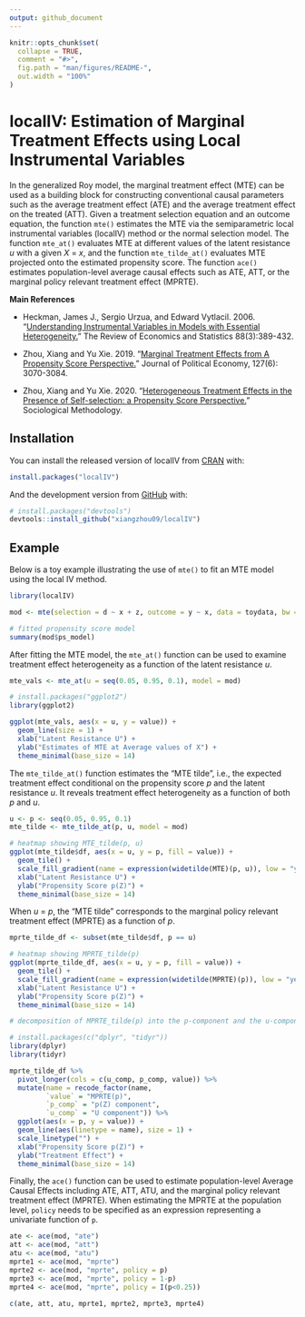 ```yaml
---
output: github_document
---
```


<!-- README.md is generated from README.Rmd. Please edit that file -->

```r
knitr::opts_chunk$set(
  collapse = TRUE,
  comment = "#>",
  fig.path = "man/figures/README-",
  out.width = "100%"
)
```

# localIV: Estimation of Marginal Treatment Effects using Local Instrumental Variables

In the generalized Roy model, the marginal treatment effect (MTE) can be used as a building block
for constructing conventional causal parameters such as the average treatment effect (ATE) and
the average treatment effect on the treated (ATT). Given a treatment selection equation and an
outcome equation, the function `mte()` estimates the MTE via the semiparametric local instrumental
variables (localIV) method or the normal selection model. The function `mte_at()` evaluates MTE at
different values of the latent resistance *u* with a given *X* = *x*, and the function `mte_tilde_at()`
evaluates MTE projected onto the estimated propensity score. The function `ace()` estimates
population-level average causal effects such as ATE, ATT, or the marginal policy relevant treatment
effect (MPRTE).

**Main References**

- Heckman, James J., Sergio Urzua, and Edward Vytlacil. 2006. "[Understanding Instrumental Variables in Models with Essential Heterogeneity.](https://www.mitpressjournals.org/doi/abs/10.1162/rest.88.3.389)" The Review of Economics and Statistics 88(3):389-432.

- Zhou, Xiang and Yu Xie. 2019. "[Marginal Treatment Effects from A Propensity Score Perspective.](https://www.journals.uchicago.edu/doi/abs/10.1086/702172)" Journal of Political Economy, 127(6): 3070-3084.

- Zhou, Xiang and Yu Xie. 2020. "[Heterogeneous Treatment Effects in the Presence of Self-selection: a Propensity Score Perspective.](https://journals.sagepub.com/doi/abs/10.1177/0081175019862593)" Sociological Methodology.

## Installation

You can install the released version of localIV from [CRAN](https://CRAN.R-project.org) with:

``` r
install.packages("localIV")
```

And the development version from [GitHub](https://github.com/) with:

``` r
# install.packages("devtools")
devtools::install_github("xiangzhou09/localIV")
```
## Example

Below is a toy example illustrating the use of `mte()` to fit an MTE model using the local IV method.

```r
library(localIV)

mod <- mte(selection = d ~ x + z, outcome = y ~ x, data = toydata, bw = 0.2)

# fitted propensity score model
summary(mod$ps_model)

```

After fitting the MTE model, the `mte_at()` function can be used to examine treatment effect heterogeneity as a function of the latent resistance *u*.

```r

mte_vals <- mte_at(u = seq(0.05, 0.95, 0.1), model = mod)

# install.packages("ggplot2")
library(ggplot2)

ggplot(mte_vals, aes(x = u, y = value)) +
  geom_line(size = 1) +
  xlab("Latent Resistance U") +
  ylab("Estimates of MTE at Average values of X") +
  theme_minimal(base_size = 14)

```

The `mte_tilde_at()` function estimates the "MTE tilde", i.e., the expected treatment effect conditional on the propensity score *p* and the latent resistance *u*. It reveals treatment effect heterogeneity as a function of both *p* and *u*.

```r

u <- p <- seq(0.05, 0.95, 0.1)
mte_tilde <- mte_tilde_at(p, u, model = mod)

# heatmap showing MTE_tilde(p, u)
ggplot(mte_tilde$df, aes(x = u, y = p, fill = value)) +
  geom_tile() +
  scale_fill_gradient(name = expression(widetilde(MTE)(p, u)), low = "yellow", high = "blue") +
  xlab("Latent Resistance U") +
  ylab("Propensity Score p(Z)") +
  theme_minimal(base_size = 14)
```

When *u* = *p*, the "MTE tilde" corresponds to the marginal policy relevant treatment effect (MPRTE) as a
function of *p*.

```r

mprte_tilde_df <- subset(mte_tilde$df, p == u)

# heatmap showing MPRTE_tilde(p)
ggplot(mprte_tilde_df, aes(x = u, y = p, fill = value)) +
  geom_tile() +
  scale_fill_gradient(name = expression(widetilde(MPRTE)(p)), low = "yellow", high = "blue") +
  xlab("Latent Resistance U") +
  ylab("Propensity Score p(Z)") +
  theme_minimal(base_size = 14)

# decomposition of MPRTE_tilde(p) into the p-component and the u-component

# install.packages(c("dplyr", "tidyr"))
library(dplyr)
library(tidyr)

mprte_tilde_df %>%
  pivot_longer(cols = c(u_comp, p_comp, value)) %>%
  mutate(name = recode_factor(name,
         `value` = "MPRTE(p)",
         `p_comp` = "p(Z) component",
         `u_comp` = "U component")) %>%
  ggplot(aes(x = p, y = value)) +
  geom_line(aes(linetype = name), size = 1) +
  scale_linetype("") +
  xlab("Propensity Score p(Z)") +
  ylab("Treatment Effect") +
  theme_minimal(base_size = 14)
```

Finally, the `ace()` function can be used to estimate population-level Average Causal Effects including
ATE, ATT, ATU, and the marginal policy relevant treatment effect (MPRTE). When estimating the MPRTE at
the population level, `policy` needs to be specified as an expression representing a univariate function of `p`.

```r

ate <- ace(mod, "ate")
att <- ace(mod, "att")
atu <- ace(mod, "atu")
mprte1 <- ace(mod, "mprte")
mprte2 <- ace(mod, "mprte", policy = p)
mprte3 <- ace(mod, "mprte", policy = 1-p)
mprte4 <- ace(mod, "mprte", policy = I(p<0.25))

c(ate, att, atu, mprte1, mprte2, mprte3, mprte4)
```



